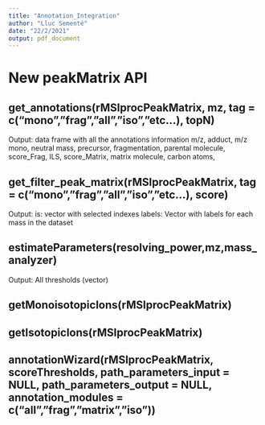 ---
title: "Annotation_Integration"
author: "Lluc Sementé"
date: "22/2/2021"
output: pdf_document
---

# New peakMatrix API

## get_annotations(rMSIprocPeakMatrix, mz, tag = c(“mono”,”frag”,”all”,”iso”,”etc...), topN)
Output: 
data frame with all the annotations information
m/z, adduct, m/z mono, neutral mass, precursor, fragmentation, parental molecule, score_Frag, ILS, score_Matrix, matrix molecule, carbon atoms, 


## get_filter_peak_matrix(rMSIprocPeakMatrix, tag = c(“mono”,”frag”,”all”,”iso”,”etc...), score)
 Output:
is: vector with selected indexes
labels: Vector with labels for each mass in the dataset


## estimateParameters(resolving_power,mz,mass_analyzer)
Output:
All thresholds (vector)

## getMonoisotopicIons(rMSIprocPeakMatrix)
## getIsotopicIons(rMSIprocPeakMatrix)

## annotationWizard(rMSIprocPeakMatrix, scoreThresholds, path_parameters_input = NULL, path_parameters_output = NULL, annotation_modules = c(“all”,”frag”,”matrix”,”iso”))
